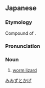 ==Japanese==
{{ja-kanjitab|yomi=irr|sort=みみずとかげ}}

===Etymology===
Compound of {{compound|蚯蚓|tr1=mimizu|t1=earthworm|蜥蜴|tr2=tokage|t2=lizard|lang=ja|sort=みみずとかげ}}.

===Pronunciation===
{{ja-pron|yomi=irr|みみずとかげ}}

===Noun===
{{ja-noun|みみずとかげ|ミミズトカゲ}}

# [[worm lizard]]

[[Category:ja:Lizards|みみずとかげ]]